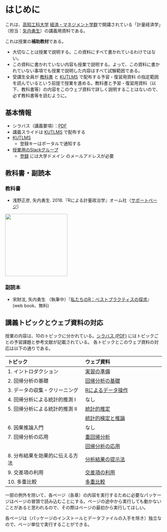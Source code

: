 # はじめに

これは、[高知工科大学](https://www.kochi-tech.ac.jp/) [経済・マネジメント学群](https://www.kochi-tech.ac.jp/academics/mng/)で開講されている「計量経済学」（担当：[矢内勇生](https://yukiyanai.github.io/jp/)）の講義用資料である。


:::callout-warning
これは授業の**補助教材**である。

- 大切なことは授業で説明する。この資料にすべて書かれているわけではない。
- この資料に書かれていない内容も授業で説明する。よって、この資料に書かれていない事項でも授業で説明した内容はすべて試験範囲である。
- 受講生全員が [教科書](index.html#sec-textbook) と [KUTLMS](https://lms.kochi-tech.ac.jp/course/view.php?id=3880) で配布する予習・復習用資料 の指定範囲を読んでいるという前提で授業を進める。教科書と予習・復習用資料（以下、教科書等）の内容をこのウェブ資料で詳しく説明することはないので、必ず教科書等を読むように。
:::

 
## 基本情報 {#sec-basicinfo}

- シラバス（講義要項）：[PDF](https://yukiyanai.github.io/jp/classes/metrics1/docs/syllabus-econometrics_2024-1Q.pdf)
- 講義スライドは [KUTLMS](https://lms.kochi-tech.ac.jp/course/view.php?id=3880) で配布する
- [KUTLMS](https://lms.kochi-tech.ac.jp/course/view.php?id=3880)
    - 登録キーはポータルで通知する
- [授業用のSlackグループ](https://kut-metrics-2024.slack.com)
    - [登録](https://join.slack.com/t/kut-metrics-2024/signup) には大学ドメイン のメールアドレスが必要

## 教科書・副読本 {#sec-refs}

### 教科書 {#sec-textbook}

- 浅野正彦, 矢内勇生. 2018.『Rによる計量政治学』オーム社（[サポートページ](https://github.com/yukiyanai/quant-methods-R)）

![](https://yukiyanai.github.io/jp/textbooks/images/quant-methods-R-cover.png){fig-alt="Rによる計量政治学" width="200"}

### 副読本 {#sec-rn4e}

- 宋財泫, 矢内勇生 （執筆中）『[私たちのR：ベストプラクティスの探求](http://www.jaysong.net/RBook/)』(web book、無料) 


## 講義トピックとウェブ資料の対応 {#sec-topics}

授業の内容は、10のトピックに分かれている。[シラバス (PDF)](https://yukiyanai.github.io/jp/classes/stat1/docs/syllabus-econometrics_2024-1Q.pdf) にはトピックごとの予習課題と参考文献が記載されている。 各トピックとこのウェブ資料の対応は以下の通りである。

| トピック                          | ウェブ資料                          |
|:----------------------------------|:----------------------------------- |
| 1\. イントロダクション            | [実習の準備](econometrics-prep.html)     |
| 2\. 回帰分析の基礎　　　　　　　　| [回帰分析の基礎](regression-intro.html)  |
| 3\. データの収集・クリーニング    | [Rによるデータ操作](data-handling.html)  |
| 4\. 回帰分析による統計的推測 I    | なし                                |
| 5\. 回帰分析による統計的推測 II   | [統計的推定](regression-estimation.html) |
|                                   | [統計的検定と推論](regression-test-inference.html)|
| 6\. 因果推論入門　                | なし                                |
| 7\. 回帰分析の応用                | [重回帰分析](multiple-regression.html)  |
|                                   | [回帰分析の応用](regression-misc.html)|
| 8\. 分布結果を効果的に伝える方法  | [分析結果の提示法](regression-reports.html)|
| 9\. 交差項の利用                  | [交差項の利用](interaction.html)        |
| 10\. 多重比較                     | [多重比較](multiple-comparison.html)    |

:::callout-warning
一部の例外を除いて、各ページ（各章）の内容を実行するために必要なパッケージはページの冒頭で読み込むことにする。ページの途中から実行しても動かないことがあると思われるので、その際はページの最初から実行してほしい。

各ページは（パッケージのインストールとデータファイルの入手を除き）独立なので、ページ単位で実行することができる。
:::
